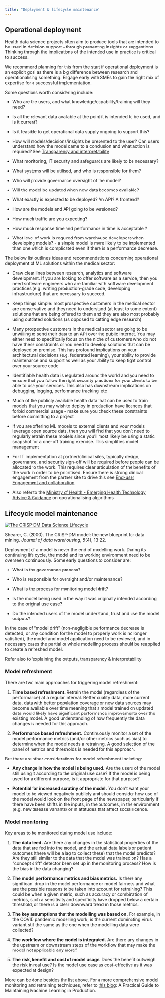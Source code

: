 ```yaml
---
title: "Deployment & lifecycle maintenance"
---
```


## Operational deployment {#sec-deployment}

Health data science projects often aim to produce tools that are intended to be used in decision support - through presenting insights or suggestions. Thinking through the implications of the intended use in practice is critical to success.

We recommend planning for this from the start if operational deployment is an explicit goal as there is a big difference between research and operationalising something. Engage early with SMEs to gain the right mix of expertise for a successful implementation.

Some questions worth considering include:

* Who are the users, and what knowledge/capability/training will they need?

* Is all the relevant data available at the point it is intended to be used, and is it current?

* Is it feasible to get operational data supply ongoing to support this?

* How will models/decisions/insights be presented to the user? Can users understand how the model came to a conclusion and what action is required? See [Transparency and interpretability](evaluation.qmd#transparency-interpretability-and-explanation)

* What monitoring, IT security and safeguards are likely to be necessary?

* What systems will be utilised, and who is responsible for them?

* Who will provide governance oversight of the model?

* Will the model be updated when new data becomes available?

* What exactly is expected to be deployed? An API? A frontend?

* How are the models and API going to be versioned?

* How much traffic are you expecting?

* How much response time and performance in time is acceptable ?

* What level of work is required from warehouse developers when developing models? - a simple model is more likely to be implemented than one which is complicated even if there is a performance decrease.

The below list outlines ideas and recommendations concerning operational deployment of ML solutions within the medical sector:

* Draw clear lines between research, analytics and software development. If you are looking to offer software as a service, then you need software engineers who are familiar with software development practices (e.g. writing production-grade code, developing infrastructure) that are necessary to succeed.

* Keep things simple: most prospective customers in the medical sector are conservative and they need to understand (at least to some extent) solutions that are being offered to them and they are also most probably using outdated solutions (as opposed to cutting edge research)

* Many prospective customers in the medical sector are going to be unwilling to send their data to an API over the public internet. You may either need to specifically focus on the niche of customers who do not have these constraints or you need to develop solutions that can be deployed on premise. This has profound implications on your architectural decisions (e.g. federated learning), your ability to provide maintenance and support as well as your ability to keep tight control over your source code

* Identifiable health data is regulated around the world and you need to ensure that you follow the right security practices for your clients to be able to use your services. This also has downstream implications on debugging, logging, performance tracking, etc

* Much of the publicly available health data that can be used to train models that you may wish to deploy in production have licences that forbid commercial usage -- make sure you check these constraints before committing to a project

* If you are offering ML models to external clients and your models leverage open source data, then you will find that you don't need to regularly retrain these models since you'll most likely be using a static snapshot for a one-off training exercise. This simplifies model management

* For IT implementation at partner/clinical sites, typically design, governance, and security sign-off will be required before people can be allocated to the work. This requires clear articulation of the benefits of the work in order to be prioritised. Ensure there is strong clinical engagement from the partner site to drive this see [End-user Engagement and collaboration](**Kelly**)

* Also refer to the [Ministry of Health - Emerging Health Technology Advice & Guidance](https://www.health.govt.nz/our-work/digital-health/vision-health-technology/emerging-health-technology-advice-and-guidance) on operationalising algorithms

## Lifecycle model maintenance

[![The CRISP-DM Data Science Lifecycle](/img/CRISP-DM.png){fig-alt="The CRISP-DM Data Science Lifecycle"}](https://www.datascience-pm.com/crisp-dm-2/)

Shearer, C. (2000). The CRISP-DM model: the new blueprint for data mining. *Journal of data warehousing*, *5*(4), 13-22.

Deployment of a model is never the end of modelling work. During its continuing life cycle, the model and its working environment need to be overseen continuously. Some early questions to consider are:

* What is the governance process?

* Who is responsible for oversight and/or maintenance?

* What is the process for monitoring model drift?

* Is the model being used in the way it was originally intended according to the original use case?

* Do the intended users of the model understand, trust and use the model outputs?

In the case of "model drift" (non-negligible performance decrease is detected, or any condition for the model to properly work is no longer satisfied), the model and model application need to be reviewed, and in necessary cases the partial or whole modelling process should be reapplied to create a refreshed model.

Refer also to 'explaining the outputs, transparency & interpretability

### Model refreshment

There are two main approaches for triggering model refreshment:

1. **Time based refreshment.** Retrain the model (regardless of the performance) at a regular interval. Better quality data, more current data, data with better population coverage or new data sources may become available over time meaning that a model trained on updated data would likely have significant performance improvements over the existing model. A good understanding of how frequently the data changes is needed for this approach.

2. **Performance based refreshment.** Continuously monitor a set of the model performance metrics (and/or other metrics such as bias) to determine when the model needs a retraining. A good selection of the panel of metrics and thresholds is needed for this approach.

But there are other considerations for model refreshment including:

* **Any change in how the model is being used.** Are the users of the model still using it according to the original use case? If the model is being used for a different purpose, is it appropriate for that purpose?

* **Potential for increased scrutiny of the model.** You don't want your model to be viewed negatively publicly and should consider how use of the model would look on the front page of the newspaper, particularly if there have been shifts in the inputs, in the outcomes, in the environment (e.g. new disease variants) or in attitudes that affect social licence.

### Model monitoring

Key areas to be monitored during model use include:

1. **The data feed.** Are there any changes in the statistical properties of the data that are fed into the model, and the actual data labels or patient outcomes (there will be a lag to collect these) that the model predicts? Are they still similar to the data that the model was trained on? Has a "concept drift" detector been set up in the monitoring process? How is the bias in the data changing?

2. **The model performance metrics and bias metrics.** Is there any significant drop in the model performance or model fairness and what are the possible reasons to be taken into account for retraining? This could be when a given metric, such as accuracy or combination of metrics, such a sensitivity and specificity have dropped below a certain threshold, or there is a clear downward trend in those metrics.

3. **The key assumptions that the modelling was based on.** For example, in the COVID pandemic modelling work, is the current dominating virus variant still the same as the one when the modelling data were collected?

4. **The workflow where the model is integrated.** Are there any changes in the upstream or downstream steps of the workflow that may make the model not applicable any more?

5. **The risk, benefit and cost of model usage**. Does the benefit outweigh the risk in real use? Is the model use case as cost-effective as it was expected at design?

More can be done besides the list above. For a more comprehensive model monitoring and retraining techniques, refer to [this blog](https://eugeneyan.com/writing/practical-guide-to-maintaining-machine-learning/): A Practical Guide to Maintaining Machine Learning in Production.
